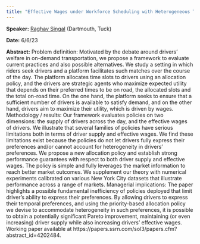 ```yaml
---
title: "Effective Wages under Workforce Scheduling with Heterogeneous Time Preferences"
---
```

**Speaker:** [Raghav Singal](https://www.tuck.dartmouth.edu/faculty/faculty-directory/raghav-singal) (Dartmouth, Tuck)

**Date:** 6/6/23

**Abstract:** Problem definition: Motivated by the debate around drivers' welfare in on-demand transportation, we propose a framework to evaluate current practices and also possible alternatives. We study a setting in which riders seek drivers and a platform facilitates such matches over the course of the day. The platform allocates time slots to drivers using an allocation policy, and the drivers are strategic agents who maximize expected utility that depends on their preferred times to be on road, the allocated slots and the total on-road time. On the one hand, the platform seeks to ensure that a sufficient number of drivers is available to satisfy demand, and on the other hand, drivers aim to maximize their utility, which is driven by wages.  Methodology / results: Our framework evaluates policies on two dimensions: the supply of drivers across the day, and the effective wages of drivers. We illustrate that several families of policies have serious limitations both in terms of driver supply and effective wages. We find these limitations exist because the policies do not let drivers fully express their preferences and/or cannot account for heterogeneity in drivers' preferences. We propose a new allocation policy and establish strong performance guarantees with respect to both driver supply and effective wages. The policy is simple and fully leverages the market information to reach better market outcomes. We supplement our theory with numerical experiments calibrated on various New York City datasets that illustrate performance across a range of markets. Managerial implications: The paper highlights a possible fundamental inefficiency of policies deployed that limit driver's ability to express their preferences. By allowing drivers to express their temporal preferences, and using the priority-based allocation policy we devise to accommodate heterogeneity in such preferences, it is possible to obtain a potentially significant Pareto improvement, maintaining (or even increasing) driver supply while also increasing drivers' effective wages. Working paper available at https://papers.ssrn.com/sol3/papers.cfm?abstract_id=4202484.